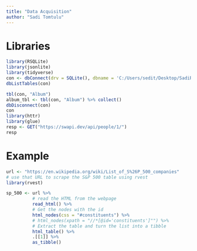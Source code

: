 ```yaml
---
title: "Data Acquisition"
author: "Sadi Tomtulu"
---
```


# Libraries

```r
library(RSQLite)
library(jsonlite)
library(tidyverse)
con <- dbConnect(drv = SQLite(), dbname = 'C:/Users/sedit/Desktop/SadiR/ss23-bdsb-Sadtom98/content/01_journal/02_data_acquisition_files/Chinook_Sqlite.sqlite')
dbListTables(con)

tbl(con, "Album")
album_tbl <- tbl(con, "Album") %>% collect()
dbDisconnect(con)
con
library(httr)
library(glue)
resp <- GET("https://swapi.dev/api/people/1/")
resp
```

# Example


```r
url <- "https://en.wikipedia.org/wiki/List_of_S%26P_500_companies"
# use that URL to scrape the S&P 500 table using rvest
library(rvest)

sp_500 <- url %>%
          # read the HTML from the webpage
          read_html() %>%
          # Get the nodes with the id
          html_nodes(css = "#constituents") %>%
          # html_nodes(xpath = "//*[@id='constituents']"") %>% 
          # Extract the table and turn the list into a tibble
          html_table() %>% 
          .[[1]] %>% 
          as_tibble()

```

